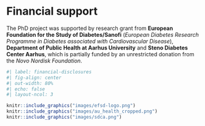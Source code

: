 # Financial support{.unnumbered}

The PhD project was supported by research grant from **European Foundation for the Study of Diabetes/Sanofi** (*European Diabetes Research Programme in Diabetes associated with Cardiovascular Disease*), **Department of Public Health at Aarhus University** and **Steno Diabetes Center Aarhus**, which is partially funded by an unrestricted donation from the *Novo Nordisk Foundation*.

```r
#| label: financial-disclosures
#| fig-align: center
#| out-width: 80%
#| echo: false
#| layout-ncol: 3

knitr::include_graphics("images/efsd-logo.png")
knitr::include_graphics("images/au_health_cropped.png")
knitr::include_graphics("images/sdca.png")
```
